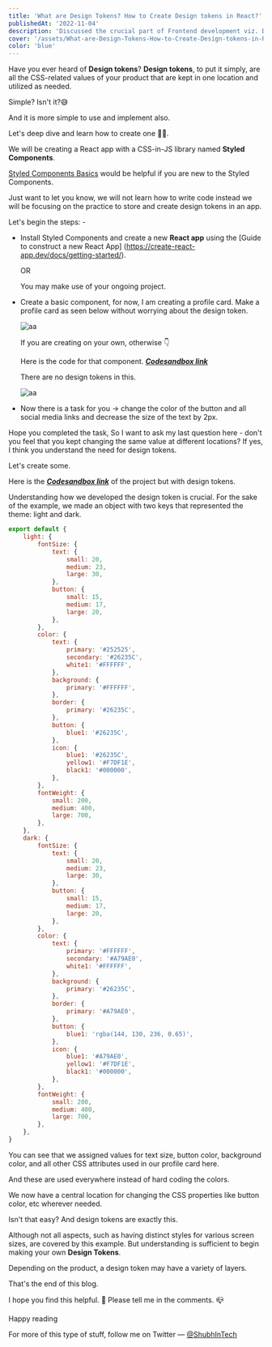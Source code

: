 ```yaml
---
title: 'What are Design Tokens? How to Create Design tokens in React?'
publishedAt: '2022-11-04'
description: 'Discussed the crucial part of Frontend development viz. Design Tokens.'
cover: '/assets/What-are-Design-Tokens-How-to-Create-Design-tokens-in-React/cover.png'
color: 'blue'
---
```


Have you ever heard of **Design tokens**?
**Design tokens**, to put it simply, are all the CSS-related values of your product that are kept in one location and utilized as needed.

Simple? Isn't it?😅

And it is more simple to use and implement also.

Let's deep dive and learn how to create one 🚀🚀.

We will be creating a React app with a CSS-in-JS library named **Styled Components**.

[Styled Components Basics](https://styled-components.com/docs/basics) would be helpful if you are new to the Styled Components.

Just want to let you know, we will not learn how to write code instead we will be focusing on the practice to store and create design tokens in an app.

Let's begin the steps: -

- Install Styled Components and create a new **React app** using the [Guide to construct a new React App] (https://create-react-app.dev/docs/getting-started/).

  OR

  You may make use of your ongoing project.

- Create a basic component, for now, I am creating a profile card. Make a profile card as seen below without worrying about the design token.

  <Image alt='aa' src='https://cdn.hashnode.com/res/hashnode/image/upload/v1667485246960/xWtV-venZ.png' />

  If you are creating on your own, otherwise 👇

  Here is the code for that component.
  [**_Codesandbox link_**](https://codesandbox.io/s/profilecard-without-design-tokens-kkectn)

  There are no design tokens in this.

  <Image alt='aa' src='https://cdn.hashnode.com/res/hashnode/image/upload/v1667497571525/wZ0A3I-y-.gif' />

- Now there is a task for you -> change the color of the button and all social media links and decrease the size of the text by 2px.

Hope you completed the task, So I want to ask my last question here - don't you feel that you kept changing the same value at different locations?
If yes, I think you understand the need for design tokens.

Let's create some.

Here is the [**_Codesandbox link_**](https://codesandbox.io/s/profilecard-with-design-tokens-bwbv8x) of the project but with design tokens.

Understanding how we developed the design token is crucial.
For the sake of the example, we made an object with two keys that represented the theme: light and dark.

```js
export default {
	light: {
		fontSize: {
			text: {
				small: 20,
				medium: 23,
				large: 30,
			},
			button: {
				small: 15,
				medium: 17,
				large: 20,
			},
		},
		color: {
			text: {
				primary: '#252525',
				secondary: '#26235C',
				white1: '#FFFFFF',
			},
			background: {
				primary: '#FFFFFF',
			},
			border: {
				primary: '#26235C',
			},
			button: {
				blue1: '#26235C',
			},
			icon: {
				blue1: '#26235C',
				yellow1: '#F7DF1E',
				black1: '#000000',
			},
		},
		fontWeight: {
			small: 200,
			medium: 400,
			large: 700,
		},
	},
	dark: {
		fontSize: {
			text: {
				small: 20,
				medium: 23,
				large: 30,
			},
			button: {
				small: 15,
				medium: 17,
				large: 20,
			},
		},
		color: {
			text: {
				primary: '#FFFFFF',
				secondary: '#A79AE0',
				white1: '#FFFFFF',
			},
			background: {
				primary: '#26235C',
			},
			border: {
				primary: '#A79AE0',
			},
			button: {
				blue1: 'rgba(144, 130, 236, 0.65)',
			},
			icon: {
				blue1: '#A79AE0',
				yellow1: '#F7DF1E',
				black1: '#000000',
			},
		},
		fontWeight: {
			small: 200,
			medium: 400,
			large: 700,
		},
	},
}
```

You can see that we assigned values for text size, button color, background color, and all other CSS attributes used in our profile card here.

And these are used everywhere instead of hard coding the colors.

We now have a central location for changing the CSS properties like button color, etc wherever needed.

Isn't that easy?
And design tokens are exactly this.

Although not all aspects, such as having distinct styles for various screen sizes, are covered by this example.
But understanding is sufficient to begin making your own **Design Tokens**.

Depending on the product, a design token may have a variety of layers.

That's the end of this blog.

I hope you find this helpful. 🙌 Please tell me in the comments. 📪

Happy reading

For more of this type of stuff, follow me on Twitter — [@ShubhInTech](https://twitter.com/ShubhInTech)
